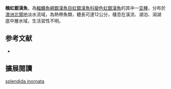 {{Speciesbox
| name = 醜虹銀漢魚
| image = 
| image_width = 250px
| status = NE
| status_system = IUCN3.1
| genus = Melanotaenia
| species = splendida
| authority = [[Castelnau|Castelnau]], 1875
| synonyms = *''Aida inornata '',Castelnau, 1875 
*''Aristeus cavifrons '',Macleay, 1882
*''Aidaprora carteri '',Whitley, 1935 
}}
'''醜虹銀漢魚'''，為[[輻鰭魚綱|輻鰭魚綱]][[銀漢魚目|銀漢魚目]][[虹銀漢魚科|虹銀漢魚科]][[變色虹銀漢魚|變色虹銀漢魚]]的其中一[[亚種|亚種]]，分布於[[澳洲|澳洲]][[北領地|北領地]]淡水流域，為熱帶魚類，體長可達12公分，棲息在溪流、湖泊、潟湖底中層水域，生活習性不明。
==参考文献==
*{{FishBase_species|genus=Melanotaenia|species=splendida inornata|year=2016|month=5}}

== 擴展閱讀 ==
{{refbegin}}
{{wikispecies-inline|Melanotaenia splendida inornata|醜虹銀漢魚}}
{{refend}}
{{Taxonbar|from=Q13832284}}

[[Category:虹銀漢魚屬|splendida inornata]]


{{魚類小作品}}